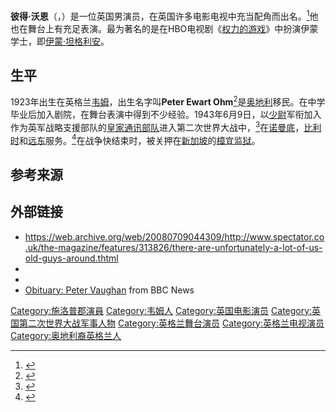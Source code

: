 {{Infobox person
| name = 彼得·沃恩<br>Peter Vaughan
|image =  <!-- only free-content images are allowed for depicting living people. Non-free and "fair use" images, e.g. promo photos, CD/DVD covers, posters, screen captures, etc., will be deleted - see [[WP:NONFREE|WP:NONFREE]] --> 
| birth_name              = Peter Ewart Ohm
| birth_date              = {{Birth date |1923|4|4|df=y}}
| birth_place             = {{UK}}[[英格兰|英格兰]][[施洛普郡|施洛普郡]][[韦姆_(英国)|韦姆]]
| death_date              = {{Death date and age|2016|12|6|1923|4|4|df=y}}
| death_place             = {{UK}}[[英格兰|英格兰]][[西萨塞克斯郡|西萨塞克斯郡]][[霍舍姆|霍舍姆]]
| occupation              = 演员
| spouse                  = [[比利·怀特劳|比利·怀特劳]] (1952–1966)<br />Lillias Walker (直到2016年去世)
| website                 =
| alma_mater              = [[Uttoxeter_Grammar_School|Uttoxeter Grammar School]]
| home_town               = {{UK}}[[英格兰|英格兰]][[斯塔福德郡|斯塔福德郡]]
|imagesize =  
| othername               =
| yearsactive             = 1931–2016
| children                = With Walker:<br>Victoria Burton (继女)
}}

'''彼得·沃恩'''（{{lang-en|Peter Vaughan}}，{{bd|1923年|4月4日|2016年|12月6日}}）是一位英国男演员，在英国许多电影电视中充当配角而出名。<ref>{{cite web|url=http://explore.bfi.org.uk/4ce2b9ef5bd96|title=Peter Vaughan|work=BFI|access-date=2016-12-07|archive-url=https://web.archive.org/web/20150923031756/http://explore.bfi.org.uk/4ce2b9ef5bd96|archive-date=2015-09-23|dead-url=yes}}</ref>他也在舞台上有充足表演。最为著名的是在HBO电视剧《[[权力的游戏|权力的游戏]]》中扮演伊蒙学士，即[[伊蒙·坦格利安|伊蒙·坦格利安]]。

==生平==
1923年出生在英格兰[[韦姆_(英国)|韦姆]]，出生名字叫'''Peter Ewart Ohm'''<ref>{{cite web|url=http://search.findmypast.co.uk/results/united-kingdom-records?firstname=peter&lastname=ohm&yearofbirth=1923&yearofbirth_offset=2|title=FindMyPast record of birth|accessdate=6 December 2016|archive-date=2017-08-06|archive-url=https://web.archive.org/web/20170806142700/http://search.findmypast.co.uk/results/united-kingdom-records?firstname=peter&lastname=ohm&yearofbirth=1923&yearofbirth_offset=2}}</ref>是[[奥地利|奥地利]]移民。在中学毕业后加入剧院，在舞台表演中得到不少经验。1943年6月9日，以[[少尉|少尉]]军衔加入作为英军战略支援部队的[[皇家通讯部队|皇家通讯部队]]进入第二次世界大战中，<ref>{{LondonGazette|issue=36080|supp=yes|startpage=3050|date=2 July 1943|accessdate=6 December 2016}}</ref>在[[诺曼底|诺曼底]]，[[比利时|比利时]]和[[远东|远东]]服务。<ref>{{cite web|url=http://www.bbc.co.uk/news/entertainment-arts-27604406|title=Obituary: Peter Vaughan|date=6 December 2016|publisher=|accessdate=6 December 2016|via=www.bbc.co.uk|archive-date=2022-05-02|archive-url=https://web.archive.org/web/20220502000916/https://www.bbc.co.uk/news/entertainment-arts-27604406}}</ref>在战争快结束时，被关押在[[新加坡|新加坡]]的[[樟宜监狱|樟宜监狱]]。

==参考来源==
{{Reflist}}

==外部链接==
* https://web.archive.org/web/20080709044309/http://www.spectator.co.uk/the-magazine/features/313826/there-are-unfortunately-a-lot-of-us-old-guys-around.thtml
*{{IMDb name|891092|Peter Vaughan}}
* {{Screenonline name|id=458104|name=Peter Vaughan}}
* [http://www.bbc.co.uk/news/entertainment-arts-27604406 Obituary: Peter Vaughan] {{Wayback|url=http://www.bbc.co.uk/news/entertainment-arts-27604406 |date=20220502000916 }} from BBC News

{{Authority control}}

{{DEFAULTSORT:Vaughan, Peter}}
[[Category:施洛普郡演員|Category:施洛普郡演員]]
[[Category:韦姆人|Category:韦姆人]]
[[Category:英国电影演员|Category:英国电影演员]]
[[Category:英国第二次世界大战军事人物|Category:英国第二次世界大战军事人物]]
[[Category:英格兰舞台演员|Category:英格兰舞台演员]]
[[Category:英格兰电视演员|Category:英格兰电视演员]]
[[Category:奥地利裔英格兰人|Category:奥地利裔英格兰人]]